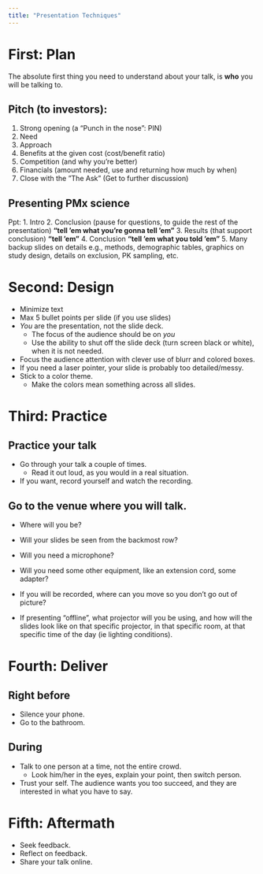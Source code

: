 ```yaml
---
title: "Presentation Techniques"
---
```


:::{.callout-caution title="Under construction"}
:::

# First: Plan

The absolute first thing you need to understand about your talk, is **who** you will be talking to.

## Pitch (to investors):

1. Strong opening (a "Punch in the nose": PIN)
2. Need
3. Approach
4. Benefits at the given cost (cost/benefit ratio)
5. Competition (and why you’re better)
6. Financials (amount needed, use and returning how much by when)
7. Close with the ”The Ask” (Get to further discussion)

## Presenting PMx science

Ppt:
1. Intro
2. Conclusion (pause for questions, to guide the rest of the presentation) **"tell ’em what you’re gonna tell ’em"**
3. Results (that support conclusion) **"tell ’em"**
4. Conclusion **"tell ’em what you told ’em"**
5. Many backup slides on details e.g., methods, demographic tables, graphics on study design, details on exclusion, PK sampling, etc.

# Second: Design

* Minimize text
* Max 5 bullet points per slide (if you use slides)
* *You* are the presentation, not the slide deck.
  * The focus of the audience should be on *you*
  * Use the ability to shut off the slide deck (turn screen black or white), when it is not needed.
* Focus the audience attention with clever use of blurr and colored boxes.
* If you need a laser pointer, your slide is probably too detailed/messy.
* Stick to a color theme.
  * Make the colors mean something across all slides.

# Third: Practice

## Practice your talk

* Go through your talk a couple of times.
  * Read it out loud, as you would in a real situation.
* If you want, record yourself and watch the recording.

## Go to the venue where you will talk.

* Where will you be?
* Will your slides be seen from the backmost row?
* Will you need a microphone?
* Will you need some other equipment, like an extension cord, some adapter?
* If you will be recorded, where can you move so you don't go out of picture?

* If presenting "offline", what projector will you be using, and how will the slides look like on that specific projector, in that specific room, at that specific time of the day (ie lighting conditions).


# Fourth: Deliver

## Right before

* Silence your phone.
* Go to the bathroom.

## During

* Talk to one person at a time, not the entire crowd.
  * Look him/her in the eyes, explain your point, then switch person.
* Trust your self. The audience wants you too succeed, and they are interested in what you have to say.

# Fifth: Aftermath

* Seek feedback.
* Reflect on feedback.
* Share your talk online.
